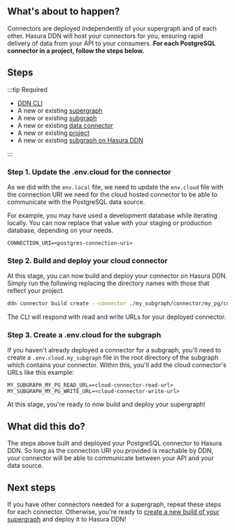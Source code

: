 ## What's about to happen?

Connectors are deployed independently of your supergraph and of each other. Hasura DDN will host your connectors for
you, ensuring rapid delivery of data from your API to your consumers. **For each PostgreSQL connector in a project,
follow the steps below.**

## Steps

:::tip Required

- [DDN CLI](/getting-started/00-prerequisites.mdx)
- A new or existing [supergraph](/getting-started/01-init-supergraph.mdx)
- A new or existing [subgraph](/getting-started/02-init-subgraph.mdx)
- A new or existing [data connector](/getting-started/connect-to-data/01-connect-a-source.mdx)
- A new or existing [project](/getting-started/deployment/01-create-a-project.mdx)
- A new or existing [subgraph on Hasura DDN](/getting-started/deployment/02-create-a-subgraph.mdx)

:::

### Step 1. Update the .env.cloud for the connector

As we did with the `env.local` file, we need to update the `env.cloud` file with the connection URI we need for the
cloud hosted connector to be able to communicate with the PostgreSQL data source.

For example, you may have used a development database while iterating locally. You can now replace that value with your
staging or production database, depending on your needs.

```env title="For example, my_subgraph/my_pg/.env.cloud"
CONNECTION_URI=<postgres-connection-uri>
```

### Step 2. Build and deploy your cloud connector

At this stage, you can now build and deploy your connector on Hasura DDN. Simply run the following replacing the
directory names with those that reflect your project.

```bash title="From the root of your project, run:"
ddn connector build create --connector ./my_subgraph/connector/my_pg/connector.cloud.yaml
```

The CLI will respond with read and write URLs for your deployed connector.

### Step 3. Create a .env.cloud for the subgraph

If you haven't already deployed a connector for a subgraph, you'll need to create a `.env.cloud.my_subgraph` file in the
root directory of the subgraph which contains your connector. Within this, you'll add the cloud connector's URLs like
this example:

```env title="For example, my_subgraph/.env.cloud.my_subgraph:"
MY_SUBGRAPH_MY_PG_READ_URL=<cloud-connector-read-url>
MY_SUBGRAPH_MY_PG_WRITE_URL=<cloud-connector-write-url>
```

At this stage, you're ready to now build and deploy your supergraph!

## What did this do?

The steps above built and deployed your PostgreSQL connector to Hasura DDN. So long as the connection URI you provided
is reachable by DDN, your connector will be able to communicate between your API and your data source.

## Next steps

If you have other connectors needed for a supergraph, repeat these steps for each connector. Otherwise, you're ready to
[create a new build of your supergraph](/getting-started/deployment/04-deploy-your-supergraph.mdx) and deploy it to
Hasura DDN!
